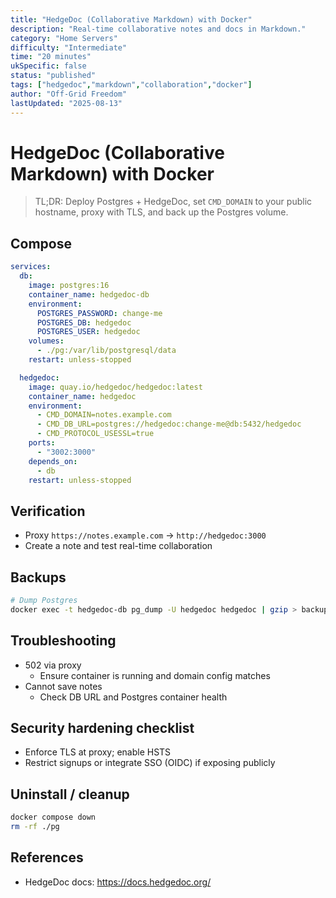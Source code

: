 ```yaml
---
title: "HedgeDoc (Collaborative Markdown) with Docker"
description: "Real-time collaborative notes and docs in Markdown."
category: "Home Servers"
difficulty: "Intermediate"
time: "20 minutes"
ukSpecific: false
status: "published"
tags: ["hedgedoc","markdown","collaboration","docker"]
author: "Off-Grid Freedom"
lastUpdated: "2025-08-13"
---
```


# HedgeDoc (Collaborative Markdown) with Docker

> TL;DR: Deploy Postgres + HedgeDoc, set `CMD_DOMAIN` to your public hostname, proxy with TLS, and back up the Postgres volume.

## Compose

```yaml
services:
  db:
    image: postgres:16
    container_name: hedgedoc-db
    environment:
      POSTGRES_PASSWORD: change-me
      POSTGRES_DB: hedgedoc
      POSTGRES_USER: hedgedoc
    volumes:
      - ./pg:/var/lib/postgresql/data
    restart: unless-stopped

  hedgedoc:
    image: quay.io/hedgedoc/hedgedoc:latest
    container_name: hedgedoc
    environment:
      - CMD_DOMAIN=notes.example.com
      - CMD_DB_URL=postgres://hedgedoc:change-me@db:5432/hedgedoc
      - CMD_PROTOCOL_USESSL=true
    ports:
      - "3002:3000"
    depends_on:
      - db
    restart: unless-stopped
```

## Verification
- Proxy `https://notes.example.com` → `http://hedgedoc:3000`
- Create a note and test real-time collaboration

## Backups
```bash
# Dump Postgres
docker exec -t hedgedoc-db pg_dump -U hedgedoc hedgedoc | gzip > backups/hedgedoc-$(date +%F).sql.gz
```

## Troubleshooting
- 502 via proxy
  - Ensure container is running and domain config matches
- Cannot save notes
  - Check DB URL and Postgres container health

## Security hardening checklist
- Enforce TLS at proxy; enable HSTS
- Restrict signups or integrate SSO (OIDC) if exposing publicly

## Uninstall / cleanup
```bash
docker compose down
rm -rf ./pg
```

## References
- HedgeDoc docs: https://docs.hedgedoc.org/
